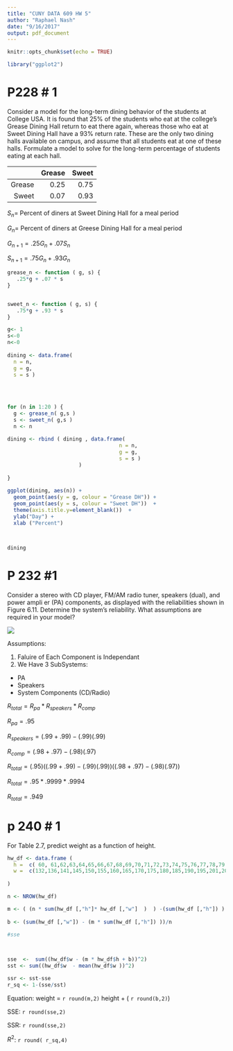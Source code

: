 ```yaml
---
title: "CUNY DATA 609 HW 5"
author: "Raphael Nash"
date: "9/16/2017"
output: pdf_document
---
```


```r
knitr::opts_chunk$set(echo = TRUE)
```

```r
library("ggplot2")
```

# P228 # 1 

Consider a model for the long-term dining behavior of the students at College USA. It is found that 25% of the students who eat at the college's Grease Dining Hall return to eat there again, whereas those who eat at Sweet Dining Hall have a 93% return rate. These are the only two dining halls available on campus, and assume that all students eat at one of these halls. Formulate a model to solve for the long-term percentage of students eating at each hall.


|       | Grease | Sweet |
|------:|-------:|------:|
|Grease | 0.25   | 0.75  |
|Sweet  | 0.07   | 0.93  |

   
$S_n =$ Percent of diners at Sweet Dining Hall for a meal period

$G_n =$ Percent of diners at Greese Dining Hall for a meal period

$G_{n+1} = .25 G_n + .07 S_n$

$S_{n+1} = .75 G_n + .93 G_n$



```r


grease_n <- function ( g, s) {
   .25*g + .07 * s 
}


sweet_n <- function ( g, s) {
   .75*g + .93 * s 
}

g<- 1
s<-0 
n<-0
 
dining <- data.frame(
  n = n,
  g = g,
  s = s ) 
  
  
 
  
for (n in 1:20 ) {
  g <- grease_n( g,s )
  s <- sweet_n( g,s )
  n <- n 
    
dining <- rbind ( dining , data.frame(
                                    n = n,
                                    g = g,
                                    s = s )
                       )
    
}
  
ggplot(dining, aes(n)) + 
  geom_point(aes(y = g, colour = "Grease DH")) + 
  geom_point(aes(y = s, colour = "Sweet DH"))  +
  theme(axis.title.y=element_blank())  + 
  ylab("Day") + 
  xlab ("Percent")
  



```
```r

dining
```



# P 232 #1

Consider a stereo with CD player, FM/AM radio tuner, speakers (dual), and power ampli er (PA) components, as displayed with the reliabilities shown in Figure 6.11. Determine the system's reliability. What assumptions are required in your model?


![](p3.png)


Assumptions:

  1) Faluire of Each Component is Independant
  2) We Have 3 SubSystems:
  + PA
  + Speakers
  + System Components (CD/Radio)
  
  
$R_{total} = R_{pa} * R_{speakers}*R_{comp}$

$R_{pa} = .95$

$R_{speakers} = (.99 + .99) - (.99)(.99)$

$R_{comp} = (.98 + .97) - (.98)(.97)$

$R_{total} = (.95)((.99 + .99) - (.99)(.99))   ( (.98 + .97) - (.98)(.97))$

$R_{total} =  .95 * .9999 *   .9994$

$R_{total} = .949$


# p 240 # 1 

For Table 2.7, predict weight as a function of height.


```r

hw_df <- data.frame (
  h =  c( 60, 61,62,63,64,65,66,67,68,69,70,71,72,73,74,75,76,77,78,79,80),
  w =  c(132,136,141,145,150,155,160,165,170,175,180,185,190,195,201,206,212,218,223,229,234)
  
)

n <- NROW(hw_df)

m <- ( (n * sum(hw_df [,"h"]* hw_df [,"w"]  )  ) -(sum(hw_df [,"h"]) ) * sum(hw_df [,"w"]) ) / ( n* sum(hw_df [,"h"]^2) -  (sum(hw_df [,"h"])) ^2   )   
 
b <- (sum(hw_df [,"w"]) - (m * sum(hw_df [,"h"]) ))/n

#sse

 

sse  <-  sum((hw_df$w - (m * hw_df$h + b))^2)
sst <- sum((hw_df$w  - mean(hw_df$w ))^2)

ssr <- sst-sse
r_sq <- 1-(sse/sst)
```

Equation: weight = `r round(m,2) ` height + ( `r round(b,2)`)

SSE: `r round(sse,2)  `

SSR: `r round(sse,2) `

$R^2$: `r round( r_sq,4)  ` 

  
